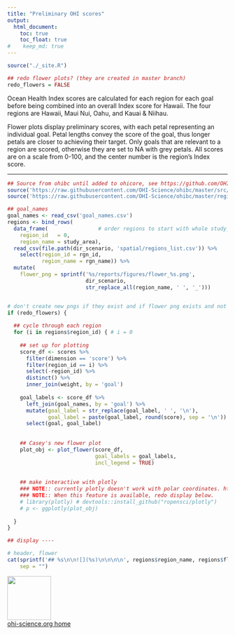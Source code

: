 ```yaml
---
title: "Preliminary OHI scores"
output:
  html_document:
    toc: true
    toc_float: true
#    keep_md: true
---
```


```r
source("./_site.R")

## redo flower plots? (they are created in master branch)
redo_flowers = FALSE
```

Ocean Health Index scores are calculated for each region for each goal before being combined into an overall Index score for Hawaii. The four regions are Hawaii, Maui Nui, Oahu, and Kauai & Niihau. <!---could bring back the Regions page to be only linked from here---> 

Flower plots display preliminary scores, with each petal representing an individual goal. Petal lengths convey the score of the goal, thus longer petals are closer to achieving their target. Only goals that are relevant to a region are scored, otherwise they are set to NA with grey petals. All scores are on a scale from 0-100, and the center number is the region's Index score.

----

```r

## Source from ohibc until added to ohicore, see https://github.com/OHI-Science/ohibc/blob/master/regionHoweSound/ohibc_howesound_2016.Rmd
source('https://raw.githubusercontent.com/OHI-Science/ohibc/master/src/R/common.R')
source('https://raw.githubusercontent.com/OHI-Science/ohibc/master/regionHoweSound/plot_flower.R')

## goal_names
goal_names <- read_csv('goal_names.csv')
regions <- bind_rows(
  data_frame(                # order regions to start with whole study_area
    region_id   = 0,
    region_name = study_area),
  read_csv(file.path(dir_scenario, 'spatial/regions_list.csv')) %>%
    select(region_id = rgn_id, 
           region_name = rgn_name)) %>%
  mutate(
    flower_png = sprintf('%s/reports/figures/flower_%s.png', 
                         dir_scenario,
                         str_replace_all(region_name, ' ', '_')))


# don't create new pngs if they exist and if flower png exists and not redoing here
if (redo_flowers) {
  
  ## cycle through each region
  for (i in regions$region_id) { # i = 0
    
    ## set up for plotting
    score_df <- scores %>%
      filter(dimension == 'score') %>%
      filter(region_id == i) %>%
      select(-region_id) %>%
      distinct() %>%
      inner_join(weight, by = 'goal')
    
    goal_labels <- score_df %>%
      left_join(goal_names, by = 'goal') %>%
      mutate(goal_label = str_replace(goal_label, ' ', '\n'),
             goal_label = paste(goal_label, round(score), sep = '\n')) %>%
      select(goal, goal_label)
    
    
    ## Casey's new flower plot
    plot_obj <- plot_flower(score_df,
                            goal_labels = goal_labels, 
                            incl_legend = TRUE) 
    
    
    ## make interactive with plotly
    ### NOTE:: currently plotly doesn't work with polar coordinates. https://github.com/ropensci/plotly/issues/878
    ### NOTE:: When this feature is available, redo display below. 
    # library(plotly) # devtools::install_github("ropensci/plotly")
    # p <- ggplotly(plot_obj)
    
  }
}

## display ----

# header, flower
cat(sprintf('## %s\n\n![](%s)\n\n\n\n', regions$region_name, regions$flower_png), 
    sep = "")

```


[<img src="https://docs.google.com/drawings/d/1633uvIYgsBhiKBddQAaTlvYDJgOK1uiDB6wkooNyhFc/pub?w=576&h=288" width="100px">](http://ohi-science.org)  
[ohi-science.org home](http://ohi-science.org)
